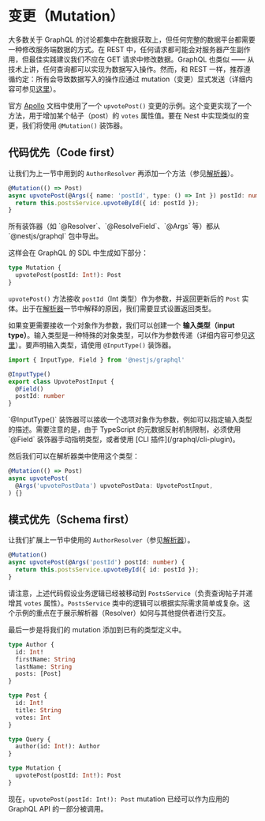 # 变更（Mutation）

大多数关于 GraphQL 的讨论都集中在数据获取上，但任何完整的数据平台都需要一种修改服务端数据的方式。在 REST 中，任何请求都可能会对服务器产生副作用，但最佳实践建议我们不应在 GET 请求中修改数据。GraphQL 也类似 —— 从技术上讲，任何查询都可以实现为数据写入操作。然而，和 REST 一样，推荐遵循约定：所有会导致数据写入的操作应通过 mutation（变更）显式发送（详细内容可参见[这里](https://graphql.org/learn/queries/#mutations)）。

官方 [Apollo](https://www.apollographql.com/docs/graphql-tools/generate-schema.html) 文档中使用了一个 `upvotePost()` 变更的示例。这个变更实现了一个方法，用于增加某个帖子（post）的 `votes` 属性值。要在 Nest 中实现类似的变更，我们将使用 `@Mutation()` 装饰器。

## 代码优先（Code first）

让我们为上一节中用到的 `AuthorResolver` 再添加一个方法（参见[解析器](/graphql/resolvers)）。

```ts
@Mutation(() => Post)
async upvotePost(@Args({ name: 'postId', type: () => Int }) postId: number) {
  return this.postsService.upvoteById({ id: postId });
}
```

<CalloutInfo>
  所有装饰器（如 `@Resolver`、`@ResolveField`、`@Args` 等）都从 `@nestjs/graphql` 包中导出。
</CalloutInfo>

这样会在 GraphQL 的 SDL 中生成如下部分：

```graphql
type Mutation {
  upvotePost(postId: Int!): Post
}
```

`upvotePost()` 方法接收 `postId`（Int 类型）作为参数，并返回更新后的 `Post` 实体。出于在[解析器](/graphql/resolvers)一节中解释的原因，我们需要显式设置返回类型。

如果变更需要接收一个对象作为参数，我们可以创建一个 **输入类型（input type）**。输入类型是一种特殊的对象类型，可以作为参数传递（详细内容可参见[这里](https://graphql.org/learn/schema/#input-types)）。要声明输入类型，请使用 `@InputType()` 装饰器。

```ts
import { InputType, Field } from '@nestjs/graphql'

@InputType()
export class UpvotePostInput {
  @Field()
  postId: number
}
```

<CalloutInfo>
  `@InputType()` 装饰器可以接收一个选项对象作为参数，例如可以指定输入类型的描述。需要注意的是，由于
  TypeScript 的元数据反射机制限制，必须使用 `@Field` 装饰器手动指明类型，或者使用 [CLI
  插件](/graphql/cli-plugin)。
</CalloutInfo>

然后我们可以在解析器类中使用这个类型：

```ts
@Mutation(() => Post)
async upvotePost(
  @Args('upvotePostData') upvotePostData: UpvotePostInput,
) {}
```

## 模式优先（Schema first）

让我们扩展上一节中使用的 `AuthorResolver`（参见[解析器](/graphql/resolvers)）。

```ts
@Mutation()
async upvotePost(@Args('postId') postId: number) {
  return this.postsService.upvoteById({ id: postId });
}
```

请注意，上述代码假设业务逻辑已经被移动到 `PostsService`（负责查询帖子并递增其 `votes` 属性）。`PostsService` 类中的逻辑可以根据实际需求简单或复杂。这个示例的重点在于展示解析器（Resolver）如何与其他提供者进行交互。

最后一步是将我们的 mutation 添加到已有的类型定义中。

```graphql
type Author {
  id: Int!
  firstName: String
  lastName: String
  posts: [Post]
}

type Post {
  id: Int!
  title: String
  votes: Int
}

type Query {
  author(id: Int!): Author
}

type Mutation {
  upvotePost(postId: Int!): Post
}
```

现在，`upvotePost(postId: Int!): Post` mutation 已经可以作为应用的 GraphQL API 的一部分被调用。
